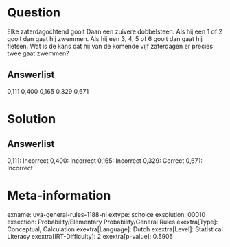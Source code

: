 Question
========

Elke zaterdagochtend gooit Daan een zuivere dobbelsteen. Als hij een 1
of 2 gooit dan gaat hij zwemmen. Als hij een 3, 4, 5 of 6 gooit dan gaat
hij fietsen. Wat is de kans dat hij van de komende vijf zaterdagen er
precies twee gaat zwemmen?

Answerlist
----------

0,111
0,400
0,165
0,329
0,671

Solution
========

Answerlist
----------

0,111: Incorrect
0,400: Incorrect
0,165: Incorrect
0,329: Correct
0,671: Incorrect

Meta-information
================
exname: uva-general-rules-1188-nl
extype: schoice
exsolution: 00010
exsection: Probability/Elementary Probability/General Rules 
exextra[Type]: Conceptual, Calculation
exextra[Language]: Dutch
exextra[Level]: Statistical Literacy
exextra[IRT-Difficulty]: 2
exextra[p-value]: 0.5905
